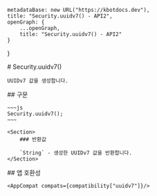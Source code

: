 
    metadataBase: new URL("https://kbotdocs.dev"),
    title: "Security.uuidv7() - API2",
    openGraph: {
        ...openGraph,
        title: "Security.uuidv7() - API2"
    }
}

<Section>
    # Security.uuidv7()

    UUIDv7 값을 생성합니다.
</Section>
<Section>
    ## 구문

    ~~~js
    Security.uuidv7();
    ~~~

    <Section>
        ### 반환값

        `String` - 생성한 UUIDv7 값을 반환합니다.
    </Section>
</Section>
<Section>
    ## 앱 호환성

    <AppCompat compats={compatibility["uuidv7"]}/>
</Section>
